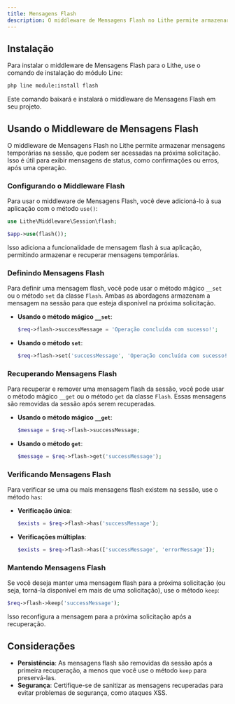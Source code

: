 ```yaml
---
title: Mensagens Flash  
description: O middleware de Mensagens Flash no Lithe permite armazenar e recuperar mensagens temporárias entre solicitações.  
---
```


## Instalação

Para instalar o middleware de Mensagens Flash para o Lithe, use o comando de instalação do módulo Line:

```bash
php line module:install flash
```

Este comando baixará e instalará o middleware de Mensagens Flash em seu projeto.

## Usando o Middleware de Mensagens Flash

O middleware de Mensagens Flash no Lithe permite armazenar mensagens temporárias na sessão, que podem ser acessadas na próxima solicitação. Isso é útil para exibir mensagens de status, como confirmações ou erros, após uma operação.

### Configurando o Middleware Flash

Para usar o middleware de Mensagens Flash, você deve adicioná-lo à sua aplicação com o método `use()`:

```php
use Lithe\Middleware\Session\flash;

$app->use(flash());
```

Isso adiciona a funcionalidade de mensagem flash à sua aplicação, permitindo armazenar e recuperar mensagens temporárias.

### Definindo Mensagens Flash

Para definir uma mensagem flash, você pode usar o método mágico `__set` ou o método `set` da classe `Flash`. Ambas as abordagens armazenam a mensagem na sessão para que esteja disponível na próxima solicitação.

- **Usando o método mágico `__set`**:

  ```php
  $req->flash->successMessage = 'Operação concluída com sucesso!';
  ```

- **Usando o método `set`**:

  ```php
  $req->flash->set('successMessage', 'Operação concluída com sucesso!');
  ```

### Recuperando Mensagens Flash

Para recuperar e remover uma mensagem flash da sessão, você pode usar o método mágico `__get` ou o método `get` da classe `Flash`. Essas mensagens são removidas da sessão após serem recuperadas.

- **Usando o método mágico `__get`**:

  ```php
  $message = $req->flash->successMessage;
  ```

- **Usando o método `get`**:

  ```php
  $message = $req->flash->get('successMessage');
  ```

### Verificando Mensagens Flash

Para verificar se uma ou mais mensagens flash existem na sessão, use o método `has`:

- **Verificação única**:

  ```php
  $exists = $req->flash->has('successMessage');
  ```

- **Verificações múltiplas**:

  ```php
  $exists = $req->flash->has(['successMessage', 'errorMessage']);
  ```

### Mantendo Mensagens Flash

Se você deseja manter uma mensagem flash para a próxima solicitação (ou seja, torná-la disponível em mais de uma solicitação), use o método `keep`:

```php
$req->flash->keep('successMessage');
```

Isso reconfigura a mensagem para a próxima solicitação após a recuperação.

## Considerações

- **Persistência**: As mensagens flash são removidas da sessão após a primeira recuperação, a menos que você use o método `keep` para preservá-las.
- **Segurança**: Certifique-se de sanitizar as mensagens recuperadas para evitar problemas de segurança, como ataques XSS.
